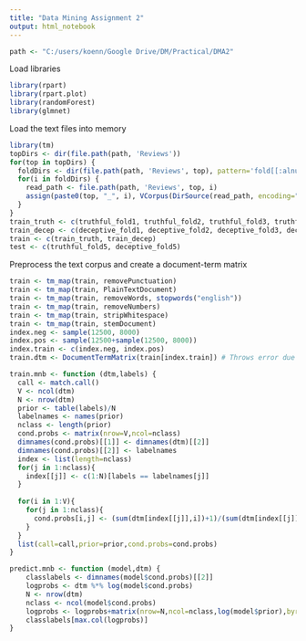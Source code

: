 ```yaml
---
title: "Data Mining Assignment 2"
output: html_notebook
---
```


```r
path <- "C:/users/koenn/Google Drive/DM/Practical/DMA2"
```

Load libraries
```r
library(rpart)
library(rpart.plot)
library(randomForest)
library(glmnet)
```

Load the text files into memory
```r
library(tm)
topDirs <- dir(file.path(path, 'Reviews'))
for(top in topDirs) {
  foldDirs <- dir(file.path(path, 'Reviews', top), pattern='fold[[:alnum:]]')
  for(i in foldDirs) {
    read_path <- file.path(path, 'Reviews', top, i)
    assign(paste0(top, "_", i), VCorpus(DirSource(read_path, encoding="UTF-8")))
  }
}
train_truth <- c(truthful_fold1, truthful_fold2, truthful_fold3, truthful_fold4)
train_decep <- c(deceptive_fold1, deceptive_fold2, deceptive_fold3, deceptive_fold4)
train <- c(train_truth, train_decep)
test <- c(truthful_fold5, deceptive_fold5)
```

Preprocess the text corpus and create a document-term matrix
```r
train <- tm_map(train, removePunctuation)
train <- tm_map(train, PlainTextDocument)
train <- tm_map(train, removeWords, stopwords("english"))
train <- tm_map(train, removeNumbers)
train <- tm_map(train, stripWhitespace)
train <- tm_map(train, stemDocument)
index.neg <- sample(12500, 8000)
index.pos <- sample(12500+sample(12500, 8000))
index.train <- c(index.neg, index.pos)
train.dtm <- DocumentTermMatrix(train[index.train]) # Throws error due to cleaning
```

``` r
train.mnb <- function (dtm,labels) {
  call <- match.call()
  V <- ncol(dtm)
  N <- nrow(dtm)
  prior <- table(labels)/N
  labelnames <- names(prior)
  nclass <- length(prior)
  cond.probs <- matrix(nrow=V,ncol=nclass)
  dimnames(cond.probs)[[1]] <- dimnames(dtm)[[2]]
  dimnames(cond.probs)[[2]] <- labelnames
  index <- list(length=nclass)
  for(j in 1:nclass){
    index[[j]] <- c(1:N)[labels == labelnames[j]]
  }
  
  for(i in 1:V){
    for(j in 1:nclass){
      cond.probs[i,j] <- (sum(dtm[index[[j]],i])+1)/(sum(dtm[index[[j]],])+V)
    }
  }
  list(call=call,prior=prior,cond.probs=cond.probs)    
}

predict.mnb <- function (model,dtm) {
    classlabels <- dimnames(model$cond.probs)[[2]]
    logprobs <- dtm %*% log(model$cond.probs)
    N <- nrow(dtm)
    nclass <- ncol(model$cond.probs)
    logprobs <- logprobs+matrix(nrow=N,ncol=nclass,log(model$prior),byrow=T)
    classlabels[max.col(logprobs)]
}
```